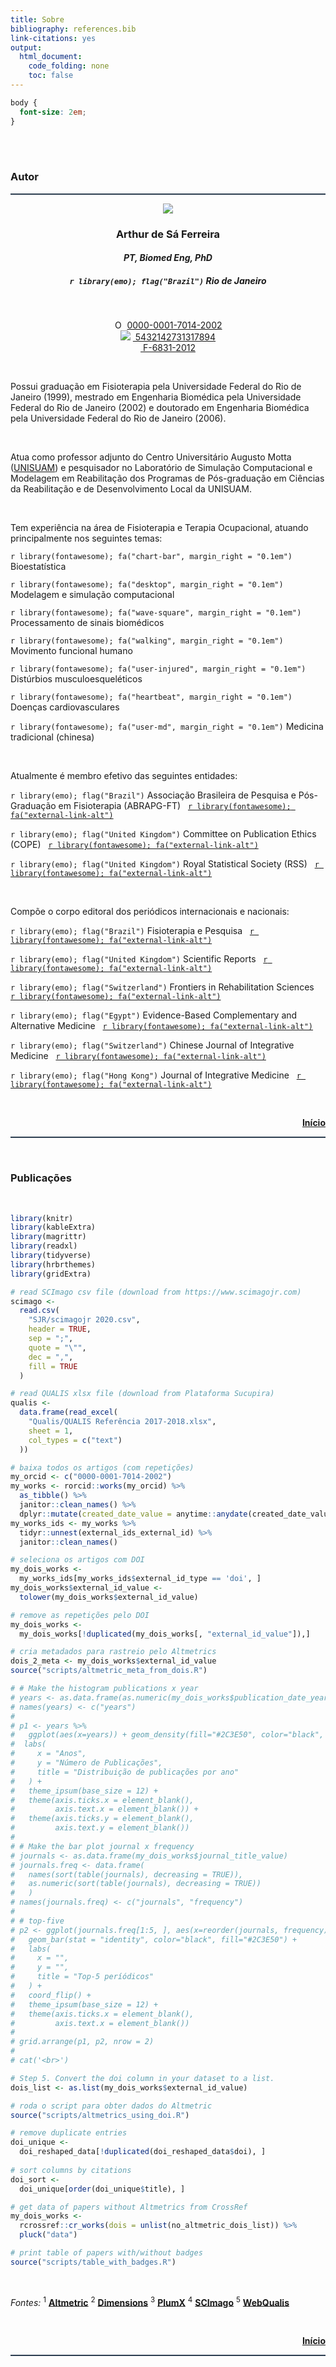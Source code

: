 ```yaml
---
title: Sobre
bibliography: references.bib
link-citations: yes
output:
  html_document:
    code_folding: none
    toc: false
---
```


```css
body {
  font-size: 2em;
}
```

<br>
<br>

### **Autor** {#autor}

<!--script for generating HORIZONTAL LINE-->
<hr style="height:2px;border-width:0;color:#2C3E50;background-color:#2C3E50">

<div class="row"><center>

<div class="col-sm-4"><center>
![](ASF.png)
</center></div>

<div class="col-sm-8"><right>

### **Arthur de Sá Ferreira**
#### *PT, Biomed Eng, PhD*
##### `r library(emo); flag("Brazil")` Rio de Janeiro

<br>

<!--ORCID badge-->
<div itemscope itemtype="https://schema.org/Person"><a itemprop="sameAs" content="https://orcid.org/0000-0001-7014-2002" href="https://orcid.org/0000-0001-7014-2002" target="orcid.widget" rel="me noopener noreferrer" style="vertical-align:top;"><img src="https://orcid.org/sites/default/files/images/orcid_16x16.png" style="width:1em;margin-right:.5em;" alt="ORCID iD icon">0000-0001-7014-2002</a></div>

<!--LATTES badge-->
<div> <img src="http://buscatextual.cnpq.br/buscatextual/images/v2/icone_lattes.png"> [&nbsp;5432142731317894](http://lattes.cnpq.br/5432142731317894) </div>

<!--PUBLONS badge-->
<div> <span id="badgeCont345"><script type="text/javascript" src="https://publons.com/mashlets?el=badgeCont345&rid=F-6831-2012&size=small"></script></span> [&nbsp;F-6831-2012](https://publons.com/researcher/F-6831-2012)</a></div>

<!--TWITTER badge-->
<!-- <div><a href="https://twitter.com/Arthur_SF_BR?ref_src=twsrc%5Etfw" class="twitter-follow-button" data-show-count="false" data-show-screen-name="false">Follow</a><script async src="https://platform.twitter.com/widgets.js" charset="utf-8"></script></div> -->

</right></div>

</center></div>

<br>

Possui graduação em Fisioterapia pela Universidade Federal do Rio de Janeiro (1999), mestrado em Engenharia Biomédica pela Universidade Federal do Rio de Janeiro (2002) e doutorado em Engenharia Biomédica pela Universidade Federal do Rio de Janeiro (2006).

<br>

Atua como professor adjunto do Centro Universitário Augusto Motta ([UNISUAM ](https://www.unisuam.edu.br)) e pesquisador no Laboratório de Simulação Computacional e Modelagem em Reabilitação dos Programas de Pós-graduação em Ciências da Reabilitação e de Desenvolvimento Local da UNISUAM.

<br>

Tem experiência na área de Fisioterapia e Terapia Ocupacional, atuando principalmente nos seguintes temas:

`r library(fontawesome); fa("chart-bar", margin_right = "0.1em")` Bioestatística

`r library(fontawesome); fa("desktop", margin_right = "0.1em")` Modelagem e simulação computacional

`r library(fontawesome); fa("wave-square", margin_right = "0.1em")` Processamento de sinais biomédicos

`r library(fontawesome); fa("walking", margin_right = "0.1em")` Movimento funcional humano

`r library(fontawesome); fa("user-injured", margin_right = "0.1em")` Distúrbios musculoesqueléticos

`r library(fontawesome); fa("heartbeat", margin_right = "0.1em")` Doenças cardiovasculares

`r library(fontawesome); fa("user-md", margin_right = "0.1em")` Medicina tradicional (chinesa)

<br>

Atualmente é membro efetivo das seguintes entidades:

`r library(emo); flag("Brazil")` Associação Brasileira de Pesquisa e Pós-Graduação em Fisioterapia  (ABRAPG-FT) &nbsp; [`r library(fontawesome); fa("external-link-alt")`](https://abrapg-ft.org.br/portal/)

`r library(emo); flag("United Kingdom")` Committee on Publication Ethics (COPE) &nbsp; [`r library(fontawesome); fa("external-link-alt")`](https://publicationethics.org)

`r library(emo); flag("United Kingdom")` Royal Statistical Society (RSS) &nbsp; [`r library(fontawesome); fa("external-link-alt")`](https://rss.org.uk)

<br>

Compõe o corpo editoral dos periódicos internacionais e nacionais:

`r library(emo); flag("Brazil")` Fisioterapia e Pesquisa &nbsp; [`r library(fontawesome); fa("external-link-alt")`](https://www.scielo.br/journal/fp/about/#editors)

`r library(emo); flag("United Kingdom")` Scientific Reports &nbsp; [`r library(fontawesome); fa("external-link-alt")`](https://www.nature.com/srep/about/editors)

`r library(emo); flag("Switzerland")` Frontiers in Rehabilitation Sciences &nbsp; [`r library(fontawesome); fa("external-link-alt")`](https://www.frontiersin.org/research-topics/26395/systemic-effects-and-disabilities-in-long-covid-syndrome-current-approaches-and-clinical-challenges)

`r library(emo); flag("Egypt")` Evidence-Based Complementary and Alternative Medicine &nbsp; [`r library(fontawesome); fa("external-link-alt")`](https://www.hindawi.com/journals/ecam/editors/)

`r library(emo); flag("Switzerland")` Chinese Journal of Integrative Medicine &nbsp; [`r library(fontawesome); fa("external-link-alt")`](https://www.springer.com/journal/11655/editors)

`r library(emo); flag("Hong Kong")` Journal of Integrative Medicine &nbsp; [`r library(fontawesome); fa("external-link-alt")`](https://www.journals.elsevier.com/journal-of-integrative-medicine/editorial-board)

<br>

<a style="float:right" href="#top"><b>Início</b></a>

<br>

<!--script for generating HORIZONTAL LINE-->
<hr style="height:2px;border-width:0;color:#2C3E50;background-color:#2C3E50">

<br>

### **Publicações** {#artigos}

<br>

```r
library(knitr)
library(kableExtra)
library(magrittr)
library(readxl)
library(tidyverse)
library(hrbrthemes)
library(gridExtra)

# read SCImago csv file (download from https://www.scimagojr.com)
scimago <-
  read.csv(
    "SJR/scimagojr 2020.csv",
    header = TRUE,
    sep = ";",
    quote = "\"",
    dec = ",",
    fill = TRUE
  )

# read QUALIS xlsx file (download from Plataforma Sucupira)
qualis <-
  data.frame(read_excel(
    "Qualis/QUALIS Referência 2017-2018.xlsx",
    sheet = 1,
    col_types = c("text")
  ))

# baixa todos os artigos (com repetições)
my_orcid <- c("0000-0001-7014-2002")
my_works <- rorcid::works(my_orcid) %>%
  as_tibble() %>%
  janitor::clean_names() %>%
  dplyr::mutate(created_date_value = anytime::anydate(created_date_value/1000))
my_works_ids <- my_works %>%
  tidyr::unnest(external_ids_external_id) %>%
  janitor::clean_names()

# seleciona os artigos com DOI
my_dois_works <-
  my_works_ids[my_works_ids$external_id_type == 'doi', ]
my_dois_works$external_id_value <-
  tolower(my_dois_works$external_id_value)

# remove as repetições pelo DOI
my_dois_works <-
  my_dois_works[!duplicated(my_dois_works[, "external_id_value"]),]

# cria metadados para rastreio pelo Altmetrics
dois_2_meta <- my_dois_works$external_id_value
source("scripts/altmetric_meta_from_dois.R")

# # Make the histogram publications x year
# years <- as.data.frame(as.numeric(my_dois_works$publication_date_year_value))
# names(years) <- c("years")
# 
# p1 <- years %>%
#   ggplot(aes(x=years)) + geom_density(fill="#2C3E50", color="black", alpha=0.8) +
#  labs(
#     x = "Anos",
#     y = "Número de Publicações",
#     title = "Distribuição de publicações por ano"
#   ) +
#   theme_ipsum(base_size = 12) + 
#   theme(axis.ticks.x = element_blank(),
#         axis.text.x = element_blank()) + 
#   theme(axis.ticks.y = element_blank(),
#         axis.text.y = element_blank())
# 
# # Make the bar plot journal x frequency
# journals <- as.data.frame(my_dois_works$journal_title_value)
# journals.freq <- data.frame(
#   names(sort(table(journals), decreasing = TRUE)),
#   as.numeric(sort(table(journals), decreasing = TRUE))
#   )
# names(journals.freq) <- c("journals", "frequency")
# 
# # top-five
# p2 <- ggplot(journals.freq[1:5, ], aes(x=reorder(journals, frequency), y=frequency)) + 
#   geom_bar(stat = "identity", color="black", fill="#2C3E50") +
#   labs(
#     x = "",
#     y = "",
#     title = "Top-5 períódicos"
#   ) +
#   coord_flip() +
#   theme_ipsum(base_size = 12) + 
#   theme(axis.ticks.x = element_blank(),
#         axis.text.x = element_blank())
# 
# grid.arrange(p1, p2, nrow = 2)
# 
# cat('<br>')

# Step 5. Convert the doi column in your dataset to a list.
dois_list <- as.list(my_dois_works$external_id_value)

# roda o script para obter dados do Altmetric
source("scripts/altmetrics_using_doi.R")

# remove duplicate entries
doi_unique <-
  doi_reshaped_data[!duplicated(doi_reshaped_data$doi), ]
  
# sort columns by citations
doi_sort <-
  doi_unique[order(doi_unique$title), ]

# get data of papers without Altmetrics from CrossRef
my_dois_works <-
  rcrossref::cr_works(dois = unlist(no_altmetric_dois_list)) %>%
  pluck("data")

# print table of papers with/without badges
source("scripts/table_with_badges.R")
```

<br>

*Fontes:*
^1^ [**Altmetric**](https://www.altmetric.com)
^2^ [**Dimensions**](https://www.dimensions.ai)
^3^ [**PlumX**](https://plu.mx)
^4^ [**SCImago**](https://www.scimagojr.com)
^5^ [**WebQualis**](https://sucupira.capes.gov.br/sucupira/public/consultas/coleta/veiculoPublicacaoQualis/listaConsultaGeralPeriodicos.jsf)


<!--script for generating ALTMETRIC badges-->
<script type='text/javascript' src='https://d1bxh8uas1mnw7.cloudfront.net/assets/embed.js'></script>

<!--script for generating multiple DIMENSIONS badges-->
<script async src="https://badge.dimensions.ai/badge.js" charset="utf-8"></script>

<!--script for generating multiple PLUMX badges-->
<script type="text/javascript" src="//cdn.plu.mx/widget-all.js"></script>

<br>

<a style="float:right" href="#top"><b>Início</b></a>

<br>

<!--script for generating HORIZONTAL LINE-->
<hr style="height:2px;border-width:0;color:#2C3E50;background-color:#2C3E50">
